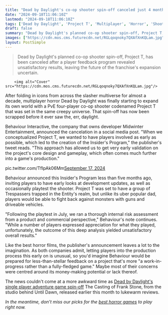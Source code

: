 ```yaml
---
title: "Dead by Daylight's co-op shooter spin-off canceled just 4 months after its first 'unsatisfactory' playtest results"
date: "2024-09-18T11:06:10Z"
lastmod: "2024-09-18T11:06:10Z"
tags: ['Dead by Daylight', 'Project T', 'Multiplayer', 'Horror', 'Shooter', 'PvE', 'Co-op', 'Cancelation']
draft: false
summary: "Dead by Daylight's planned co-op shooter spin-off, Project T, has been canceled after a player feedback program revealed unsatisfactory results, leaving the future of the franchise's expansion uncertain."
images: ["https://cdn.mos.cms.futurecdn.net/RGLqoqnoky7QXAfXnKQLam.jpg"]
layout: PostSimple
---
```

> Dead by Daylight's planned co-op shooter spin-off, Project T, has been canceled after a player feedback program revealed unsatisfactory results, leaving the future of the franchise's expansion uncertain.


        <img alt="Cover" src="https://cdn.mos.cms.futurecdn.net/RGLqoqnoky7QXAfXnKQLam.jpg"/>
        
After folding in icons from across the slasher multiverse for almost a decade, multiplayer horror Dead by Daylight was finally starting to expand its own world with a PvE four-player co-op shooter codenamed Project T that was set in the same creepy universe. That spin-off has now been scrapped before it ever saw the, err, daylight.

Behaviour Interactive, the company that owns developer Midwinter Entertainment, announced the cancelation in a social media post. "When we conceptualized Project T, we wanted to have players involved as early as possible, which led to the creation of the Insider's Program," the publisher's tweet reads. "This approach has allowed us to get very early validation on the project's core design and gameplay, which often comes much further into a game's production."

pic.twitter.com/TfIpAk06Mm[September 17, 2024](https://twitter.com/Behaviour/status/1836103012575781262)

Behaviour announced this Insider's Program less than five months ago, inviting players to have early looks at development updates, as well as occasionally playtest the shooter. Project T was set to have a group of Trespassers trapped in the Entity's realm, but unlike its uber popular dad, players would be able to fight back against monsters with guns and driveable vehicles.

"Following the playtest in July, we ran a thorough internal risk assessment from a product and commercial perspective," Behaviour's note continues. "While a number of players expressed appreciation for what they played, unfortunately, the outcome of this deep analysis yielded unsatisfactory overall results."

Like the best horror films, the publisher's announcement leaves a lot to the imagination. As both companies admit, letting players into the production process this early on is unusual, so you'd imagine Behaviour would be prepared for less-than-stellar feedback on a project that's more "a work-in-progress rather than a fully-fledged game." Maybe most of their concerns were centred around its money-making potential or lack thereof.

The news couldn't come at a more awkward time as [Dead by Daylight's single player adventure game spin-off](https://www.gamesradar.com/games/horror/heres-how-the-casting-of-frank-stone-uses-massive-amounts-of-documentation-and-secrets-from-dead-by-daylight-to-bring-its-world-to-life/) The Casting of Frank Stone, from the studio behind Until Dawn, released earlier this month to lukewarm reviews.

*In the meantime, don’t miss our picks for the *[<em>best horror games</em>](https://www.gamesradar.com/best-horror-games/)* to play right now.*
        